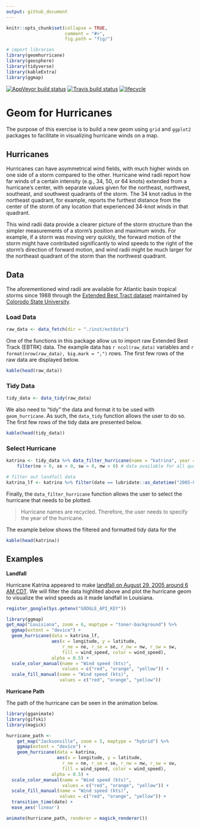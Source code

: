 ```yaml
---
output: github_document
---
```


```r
knitr::opts_chunk$set(collapse = TRUE,
                      comment = "#>",
                      fig.path = "fig/")

# import libraries
library(geomhurricane)
library(geosphere)
library(tidyverse)
library(kableExtra)
library(ggmap)
```

[![AppVeyor build status](https://ci.appveyor.com/api/projects/status/github/akram-syed/geomhurricane?branch=master&svg=true)](https://ci.appveyor.com/project/akram-syed/geomhurricane)  [![Travis build status](https://travis-ci.com/akram-syed/geomhurricane.svg?branch=master)](https://travis-ci.com/akram-syed/geomhurricane)  [![lifecycle](https://img.shields.io/badge/lifecycle-experimental-orange.svg)](https://www.tidyverse.org/lifecycle/#experimental)

# Geom for Hurricanes
The purpose of this exercise is to build a new geom using `grid` and `ggplot2` packages to facilitate in visualizing hurricane winds on a map.

## Hurricanes
Hurricanes can have asymmetrical wind fields, with much higher winds on one side of a storm compared to the other. Hurricane wind radii report how far winds of a certain intensity (e.g., 34, 50, or 64 knots) extended from a hurricane’s center, with separate values given for the northeast, northwest, southeast, and southwest quadrants of the storm. The 34 knot radius in the northeast quadrant, for example, reports the furthest distance from the center of the storm of any location that experienced 34-knot winds in that quadrant.

This wind radii data provide a clearer picture of the storm structure than the simpler measurements of a storm’s position and maximum winds. For example, if a storm was moving very quickly, the forward motion of the storm might have contributed significantly to wind speeds to the right of the storm’s direction of forward motion, and wind radii might be much larger for the northeast quadrant of the storm than the northwest quadrant.

## Data
The aforementioned wind radii are available for Atlantic basin tropical storms since 1988 through the [Extended Best Tract dataset](http://rammb.cira.colostate.edu/research/tropical_cyclones/tc_extended_best_track_dataset/) maintained by [Colorodo State University](https://www.colostate.edu/).

### Load Data
```r
raw_data <- data_fetch(dir = "./inst/extdata")
```
One of the functions in this package allow us to import raw Extended Best Track (EBTRK) data. The example data has `r ncol(raw_data)` variables and `r format(nrow(raw_data), big.mark = ",")` rows. The first few rows of the raw data are displayed below.

```r
kable(head(raw_data))
```

### Tidy Data
```r
tidy_data <- data_tidy(raw_data)
```

We also need to "tidy" the data and format it to be used with `geom_hurricane`. As such, the `data_tidy` function allows the user to do so. The first few rows of the tidy data are presented below.

```r
kable(head(tidy_data))
```

### Select Hurricane
```r
katrina <- tidy_data %>% data_filter_hurricane(name = "katrina", year = "2005") %>% 
    filter(ne > 0, se > 0, sw > 0, nw > 0) # data available for all quadrants

# filter out landfall data
katrina_lf <- katrina %>% filter(date == lubridate::as_datetime("2005-08-29 06:00:00"))
```

Finally, the `data_filter_hurricane` function allows the user to select the hurricane that needs to be plotted.

> Hurricane names are recycled. Therefore, the user needs to specify the year of the hurricane.

The example below shows the filtered and formatted tidy data for the 

```r
kable(head(katrina))
```

## Examples
**Landfall**

Hurricane Katrina appeared to make [landfall on August 29, 2005 around 6 AM CDT](https://en.wikipedia.org/wiki/Timeline_of_Hurricane_Katrina#Second_and_Third_landfall). We will filter the data highlited above and plot the hurricane geom to visualize the wind speeds as it made landfall in Louisiana.
```r
register_google(Sys.getenv("GOOGLE_API_KEY"))
```

```r
library(ggmap)
get_map("Louisiana", zoom = 6, maptype = "toner-background") %>%
  ggmap(extent = "device") +
  geom_hurricane(data = katrina_lf,
                 aes(x = longitude, y = latitude, 
                     r_ne = ne, r_se = se, r_nw = nw, r_sw = sw,
                     fill = wind_speed, color = wind_speed),
                 alpha = 0.5) + 
  scale_color_manual(name = "Wind speed (kts)", 
                     values = c("red", "orange", "yellow")) + 
  scale_fill_manual(name = "Wind speed (kts)", 
                    values = c("red", "orange", "yellow"))
```

**Hurricane Path**

The path of the hurricane can be seen in the animation below.

```r
library(gganimate)
library(gifski)
library(magick)

hurricane_path <- 
    get_map("Jacksonville", zoom = 5, maptype = "hybrid") %>%
    ggmap(extent = "device") +
    geom_hurricane(data = katrina,
                   aes(x = longitude, y = latitude, 
                     r_ne = ne, r_se = se, r_nw = nw, r_sw = sw,
                     fill = wind_speed, color = wind_speed),
                 alpha = 0.5) + 
  scale_color_manual(name = "Wind speed (kts)", 
                     values = c("red", "orange", "yellow")) + 
  scale_fill_manual(name = "Wind speed (kts)", 
                    values = c("red", "orange", "yellow")) +
  transition_time(date) +
  ease_aes('linear')

animate(hurricane_path, renderer = magick_renderer())
```

